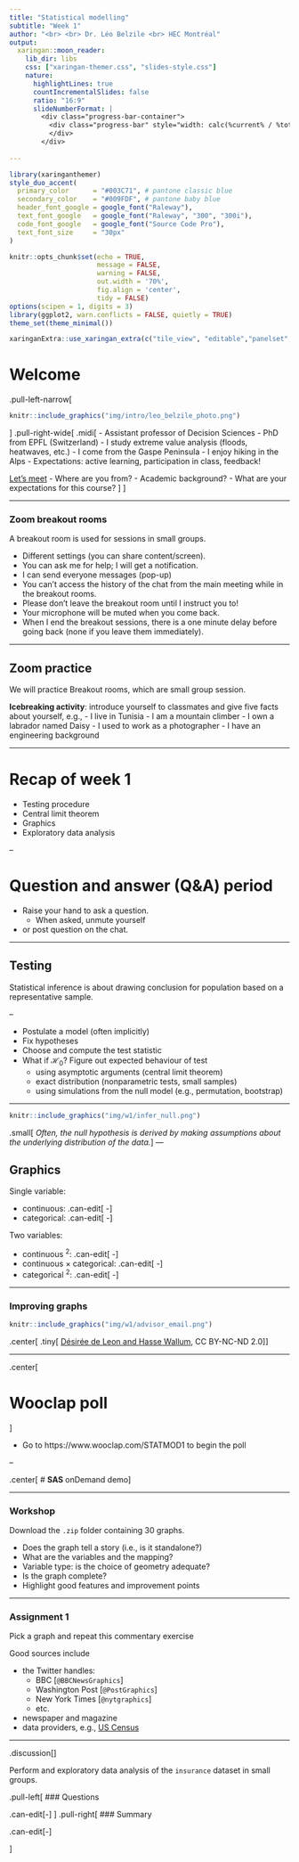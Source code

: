 ```yaml
---
title: "Statistical modelling"
subtitle: "Week 1"
author: "<br> <br> Dr. Léo Belzile <br> HEC Montréal"
output:
  xaringan::moon_reader:
    lib_dir: libs
    css: ["xaringan-themer.css", "slides-style.css"]
    nature:
      highlightLines: true
      countIncrementalSlides: false
      ratio: "16:9"
      slideNumberFormat: |
        <div class="progress-bar-container">
          <div class="progress-bar" style="width: calc(%current% / %total% * 100%);">
          </div>
        </div>
        
---
```


```r
library(xaringanthemer)
style_duo_accent(
  primary_color      = "#003C71", # pantone classic blue
  secondary_color    = "#009FDF", # pantone baby blue
  header_font_google = google_font("Raleway"),
  text_font_google   = google_font("Raleway", "300", "300i"),
  code_font_google   = google_font("Source Code Pro"),
  text_font_size     = "30px"
)
```


```r
knitr::opts_chunk$set(echo = TRUE, 
                      message = FALSE, 
                      warning = FALSE, 
                      out.width = '70%', 
                      fig.align = 'center', 
                      tidy = FALSE)
options(scipen = 1, digits = 3)
library(ggplot2, warn.conflicts = FALSE, quietly = TRUE)
theme_set(theme_minimal())
```

```r
xaringanExtra::use_xaringan_extra(c("tile_view", "editable","panelset", "tachyons","webcam"))

```
 
# Welcome


.pull-left-narrow[
```r
knitr::include_graphics("img/intro/leo_belzile_photo.png")
```
]
.pull-right-wide[
.midi[
- Assistant professor of Decision Sciences
- PhD from EPFL (Switzerland)
- I study extreme value analysis (floods, heatwaves, etc.)
- I come from the Gaspe Peninsula
- I enjoy hiking in the Alps
- Expectations: active learning, participation in class, feedback!


[Let's meet](https://etherpad.wikimedia.org/p/3IXOgvBHSr-hn4pV6AoC)
- Where are you from?
- Academic background?
- What are your expectations for this course?
]
]


---

### Zoom breakout rooms

A breakout room is used for sessions in small groups.

- Different settings (you can share content/screen).  
- You can ask me for help; I will get a notification.
- I can send everyone messages (pop-up)
- You can't access the history of the chat from the main meeting while in the breakout rooms.
- Please don't leave the breakout room until I instruct you to!
- Your microphone will be muted when you come back.
- When I end the breakout sessions, there is a one minute delay before going back (none if you leave them immediately).


---

## Zoom practice

We will practice Breakout rooms, which are small group session.


**Icebreaking activity**: introduce yourself to classmates and give five facts about yourself, e.g., 
  - I live in Tunisia
  - I am a mountain climber
  - I own a labrador named Daisy
  - I used to work as a photographer
  - I have an engineering background

---

# Recap of week 1

- Testing procedure
- Central limit theorem
- Graphics
- Exploratory data analysis

--


# Question and answer (Q&A) period

- Raise your hand to ask a question.
  - When asked, unmute yourself
- or post question on the chat.




---

## Testing

Statistical inference is about drawing conclusion for population based on a representative sample.

--

- Postulate a model (often implicitly)
- Fix hypotheses
- Choose and compute the test statistic
- What if $\mathscr{H}_0$? Figure out expected behaviour of test
    - using asymptotic arguments (central limit theorem)
    - exact distribution (nonparametric tests, small samples)
    - using simulations from the null model (e.g., permutation, bootstrap)

---

```r
knitr::include_graphics("img/w1/infer_null.png")
```
.small[
*Often, the null hypothesis is derived by making assumptions about the underlying distribution of the data.*
]
---

## Graphics

Single variable:

- continuous: .can-edit[ -]
- categorical: .can-edit[ -]

Two variables:

- continuous ${}^2$: .can-edit[ -]
- continuous $\times$ categorical: .can-edit[ -]
- categorical ${}^2$: .can-edit[ -]

---

### Improving graphs

```r
knitr::include_graphics("img/w1/advisor_email.png")
```
.center[
.tiny[
[Désirée de Leon and Hasse Wallum](https://github.com/tinystats/teacups-giraffes-and-statistics/blob/master/images/02_bellCurve/advisor_email.png), CC BY-NC-ND 2.0]
]

---

.center[

# Wooclap poll
]

- Go to https://www.wooclap.com/STATMOD1 to begin the poll

--

.center[
# **SAS** onDemand demo
]

---

### Workshop 

Download the `.zip` folder containing 30 graphs.

- Does the graph tell a story (i.e., is it standalone?)
- What are the variables and the mapping?
- Variable type: is the choice of geometry adequate?
- Is the graph complete? 
- Highlight good features and improvement points

---

### Assignment 1

Pick a graph and repeat this commentary exercise

Good sources include 

- the Twitter handles: 
    - BBC [`@BBCNewsGraphics`]
    - Washington Post [`@PostGraphics`]
    - New York Times [`@nytgraphics`]
    - etc.
- newspaper and magazine 
- data providers, e.g.,  [US Census](https://www.census.gov/library/visualizations/)



---


.discussion[]

Perform and exploratory data analysis of the `insurance` dataset in small groups.

.pull-left[
### Questions

.can-edit[-]
]
.pull-right[
### Summary

.can-edit[-]

]
